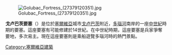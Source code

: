 [[File:Golubac_Fortress_(27379120351).jpg|right]]

'''戈卢巴茨要塞'''（{{lang-sr|Голубачки град}}）是位於[[塞爾維亞|塞爾維亞]]城市[[戈卢巴茨|戈卢巴茨]]附近，[[多瑙河|多瑙河]]南岸的一座[[中世紀|中世紀]]時期的要塞。這座要塞有可能修建於14世紀。在中世紀時期，這座要塞是兵家爭奪要地，多次易主。現在這座要塞則是乘船遊覽多瑙河時的熱門景點。

[[Category:塞爾維亞建築|Category:塞爾維亞建築]]